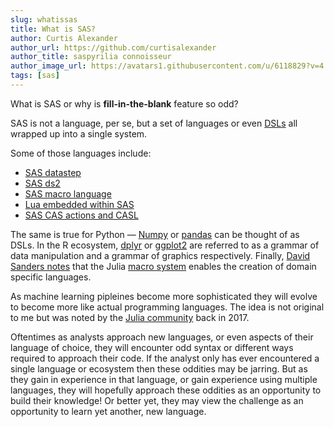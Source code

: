 ```yaml
---
slug: whatissas
title: What is SAS?
author: Curtis Alexander
author_url: https://github.com/curtisalexander
author_title: saspyrilia connoisseur
author_image_url: https://avatars1.githubusercontent.com/u/6118829?v=4
tags: [sas]
---
```


What is SAS or why is **fill-in-the-blank** feature so odd?

<!--truncate-->

SAS is not a language, per se, but a set of languages or even [DSLs](https://en.wikipedia.org/wiki/Domain-specific_language) all wrapped up into a single system.  

Some of those languages include:
- [SAS datastep](https://documentation.sas.com/?docsetId=lestmtsref&docsetTarget=n1kh25to5o0wmvn1o4n4hsl3yyww.htm&docsetVersion=9.4&locale=en)
- [SAS ds2](https://documentation.sas.com/?docsetId=proc&docsetTarget=p05tdglkbczcp1n1ijbhzakb1cet.htm&docsetVersion=9.4&locale=en)
- [SAS macro language](https://documentation.sas.com/?docsetId=mcrolref&docsetTarget=titlepage.htm&docsetVersion=9.4&locale=en)
- [Lua embedded within SAS](https://documentation.sas.com/?docsetId=proc&docsetTarget=n1csk38ocks0rgn1rr8d302ofqgs.htm&docsetVersion=9.4&locale=en)
- [SAS CAS actions and CASL](https://documentation.sas.com/?docsetId=pgmdiff&docsetTarget=p06ibhzb2bklaon1a86ili3wpil9.htm&docsetVersion=3.4&locale=en)

The same is true for Python &mdash; [Numpy](https://numpy.org/) or [pandas](https://pandas.pydata.org/) can be thought of as DSLs.  In the R ecosystem, [dplyr](https://dplyr.tidyverse.org/) or [ggplot2](https://ggplot2.tidyverse.org/) are referred to as a grammar of data manipulation and a grammar of graphics respectively.  Finally, [David Sanders notes](https://julialang.org/blog/2017/08/dsl/) that the Julia [macro system](https://docs.julialang.org/en/v1/manual/metaprogramming/) enables the creation of domain specific languages.

As machine learning pipleines become more sophisticated they will evolve to become more like actual programming languages.  The idea is not original to me but was noted by the [Julia community](https://julialang.org/blog/2017/12/ml-pl/) back in 2017.

Oftentimes as analysts approach new languages, or even aspects of their language of choice, they will encounter odd syntax or different ways required to approach their code.  If the analyst only has ever encountered a single language or ecosystem then these oddities may be jarring.  But as they gain in experience in that language, or gain experience using multiple languages, they will hopefully approach these oddities as an opportunity to build their knowledge!  Or better yet, they may view the challenge as an opportunity to learn yet another, new language.
